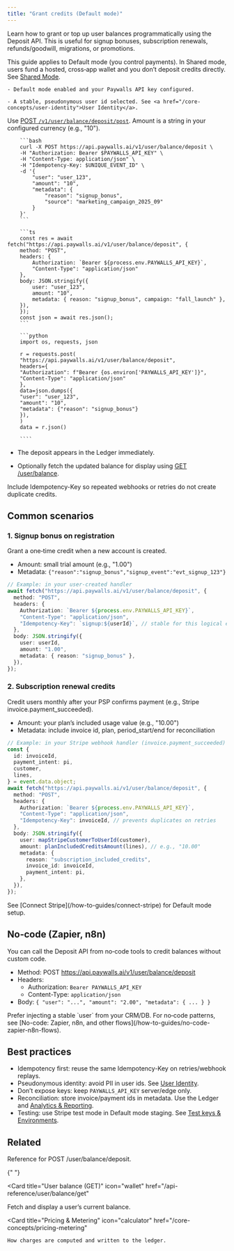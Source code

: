 ```yaml
---
title: "Grant credits (Default mode)"
---
```


Learn how to grant or top up user balances programmatically using the Deposit API. This is useful for signup bonuses, subscription renewals, refunds/goodwill, migrations, or promotions.

<Info>
  This guide applies to Default mode (you control payments). In Shared mode,
  users fund a hosted, cross‑app wallet and you don’t deposit credits directly.
  See <a href="/how-to-guides/shared-mode">Shared Mode</a>.
</Info>

<Steps>

<Step title="Prerequisites">

    - Default mode enabled and your Paywalls API key configured.

    - A stable, pseudonymous user id selected. See <a href="/core-concepts/user-identity">User Identity</a>.

  </Step>

<Step title="Call the Deposit API">

Use <a href="/api-reference/user/balance/deposit">POST `/v1/user/balance/deposit/post`</a>. Amount is a string in your configured currency (e.g., "10").

<Tabs>
  
  <Tab title="cURL">
  
		```bash
		curl -X POST https://api.paywalls.ai/v1/user/balance/deposit \
		-H "Authorization: Bearer $PAYWALLS_API_KEY" \
		-H "Content-Type: application/json" \
		-H "Idempotency-Key: $UNIQUE_EVENT_ID" \
		-d '{
			"user": "user_123",
			"amount": "10",
			"metadata": {
				"reason": "signup_bonus",
				"source": "marketing_campaign_2025_09"
			}
		}'
		```
  </Tab>

  <Tab title="Node.js (fetch)">
  
		```ts
		const res = await fetch("https://api.paywalls.ai/v1/user/balance/deposit", {
		method: "POST",
		headers: {
			Authorization: `Bearer ${process.env.PAYWALLS_API_KEY}`,
			"Content-Type": "application/json"
		},
		body: JSON.stringify({
			user: "user_123",
			amount: "10",
			metadata: { reason: "signup_bonus", campaign: "fall_launch" },
		}),
		});
		const json = await res.json();
		```
  
  </Tab>

  <Tab title="Python (requests)">
  
		```python
		import os, requests, json

    	r = requests.post(
    	"https://api.paywalls.ai/v1/user/balance/deposit",
    	headers={
    	"Authorization": f"Bearer {os.environ['PAYWALLS_API_KEY']}",
    	"Content-Type": "application/json"
    	},
    	data=json.dumps({
    	"user": "user_123",
    	"amount": "10",
    	"metadata": {"reason": "signup_bonus"}
    	}),
    	)
    	data = r.json()

    	````

  </Tab>

</Tabs>

</Step>

<Step title="Verify and display balances">

- The deposit appears in the Ledger immediately.

- Optionally fetch the updated balance for display using <a href="/api-reference/user/balance/get">GET /user/balance</a>.

</Step>

</Steps>

<Note>
  Include Idempotency-Key so repeated webhooks or retries do not create
  duplicate credits.
</Note>

## Common scenarios

### 1. Signup bonus on registration

Grant a one‑time credit when a new account is created.

- Amount: small trial amount (e.g., "1.00")
- Metadata: `{"reason":"signup_bonus","signup_event":"evt_signup_123"}`

```ts
// Example: in your user-created handler
await fetch("https://api.paywalls.ai/v1/user/balance/deposit", {
  method: "POST",
  headers: {
    Authorization: `Bearer ${process.env.PAYWALLS_API_KEY}`,
    "Content-Type": "application/json",
    "Idempotency-Key": `signup:${userId}`, // stable for this logical event
  },
  body: JSON.stringify({
    user: userId,
    amount: "1.00",
    metadata: { reason: "signup_bonus" },
  }),
});
```

### 2. Subscription renewal credits

Credit users monthly after your PSP confirms payment (e.g., Stripe invoice.payment_succeeded).

- Amount: your plan’s included usage value (e.g., "10.00")
- Metadata: include invoice id, plan, period_start/end for reconciliation

```ts
// Example: in your Stripe webhook handler (invoice.payment_succeeded)
const {
  id: invoiceId,
  payment_intent: pi,
  customer,
  lines,
} = event.data.object;
await fetch("https://api.paywalls.ai/v1/user/balance/deposit", {
  method: "POST",
  headers: {
    Authorization: `Bearer ${process.env.PAYWALLS_API_KEY}`,
    "Content-Type": "application/json",
    "Idempotency-Key": invoiceId, // prevents duplicates on retries
  },
  body: JSON.stringify({
    user: mapStripeCustomerToUserId(customer),
    amount: planIncludedCreditsAmount(lines), // e.g., "10.00"
    metadata: {
      reason: "subscription_included_credits",
      invoice_id: invoiceId,
      payment_intent: pi,
    },
  }),
});
```

<Info>
  See [Connect Stripe](/how-to-guides/connect-stripe) for Default mode setup.
</Info>

## No‑code (Zapier, n8n)

You can call the Deposit API from no‑code tools to credit balances without custom code.

- Method: POST https://api.paywalls.ai/v1/user/balance/deposit
- Headers:
  - Authorization: `Bearer PAYWALLS_API_KEY`
  - Content-Type: `application/json`
- Body: `{ "user": "...", "amount": "2.00", "metadata": { ... } }`

<Note>
  Prefer injecting a stable `user` from your CRM/DB. For no‑code patterns, see
  [No-code: Zapier, n8n, and other
  flows](/how-to-guides/no-code-zapier-n8n-flows).
</Note>

## Best practices

- Idempotency first: reuse the same Idempotency-Key on retries/webhook replays.
- Pseudonymous identity: avoid PII in user ids. See <a href="/core-concepts/user-identity">User Identity</a>.
- Don’t expose keys: keep `PAYWALLS_API_KEY` server/edge only.
- Reconciliation: store invoice/payment ids in metadata. Use the Ledger and <a href="/more/analytics-reporting">Analytics & Reporting</a>.
- Testing: use Stripe test mode in Default mode staging. See <a href="/more/test-keys-and-environments">Test keys & Environments</a>.

## Related

<Columns cols={2}>
  <Card
    title="Deposit API"
    icon="credit-card"
    href="/api-reference/user/balance/deposit/post"
  >
    Reference for POST /user/balance/deposit.
  </Card>

{" "}

<Card
  title="User balance (GET)"
  icon="wallet"
  href="/api-reference/user/balance/get"
>
  Fetch and display a user’s current balance.
</Card>

  <Card
    title="Pricing & Metering"
    icon="calculator"
    href="/core-concepts/pricing-metering"
  >
    How charges are computed and written to the ledger.
  </Card>
  
</Columns>

